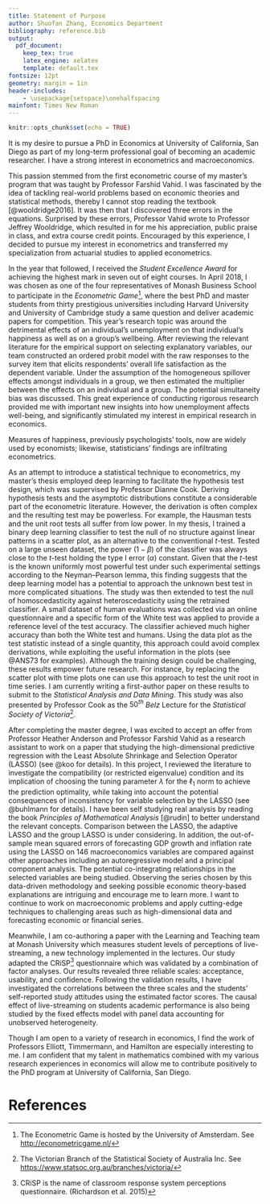 ```yaml
---
title: Statement of Purpose
author: Shuofan Zhang, Economics Department
bibliography: reference.bib
output:
  pdf_document:
    keep_tex: true
    latex_engine: xelatex
    template: default.tex
fontsize: 12pt
geometry: margin = 1in
header-includes:
    - \usepackage{setspace}\onehalfspacing
mainfont: Times New Roman
---
```


```r
knitr::opts_chunk$set(echo = TRUE)
```

It is my desire to pursue a PhD in Economics at University of California, San Diego as part of my long-term professional goal of becoming an academic researcher. I have a strong interest in econometrics and macroeconomics.

<!--After graduating from college, I spent three years working for MSH China[^1] to meet my student loan obligations before beginning a Master's degree in Actuarial Studies at Monash University[^2]. My goal was to facilitate a future career as an actuary. However, I developed a keen interest in econometrics and academic research.--> This passion stemmed from the first econometric course of my master's program that was taught by Professor Farshid Vahid. I was fascinated by the idea of tackling real-world problems based on economic theories and statistical methods, thereby I cannot stop reading the textbook [@wooldridge2016]. It was then that I discovered three errors in the equations. Surprised by these errors, Professor Vahid wrote to Professor Jeffrey Wooldridge, which resulted in for me his appreciation, public praise in class, and extra course credit points. Encouraged by this experience, I decided to pursue my interest in econometrics and transferred my specialization from actuarial studies to applied econometrics. 

In the year that followed, I received the *Student Excellence Award* for achieving the highest mark in seven out of eight courses. In April 2018, I was chosen as one of the four representatives of Monash Business School to participate in the *Econometric Game*[^3], where the best PhD and master students from thirty prestigious universities including Harvard University and University of Cambridge study a same question and deliver academic papers for competition. This year's research topic was around the detrimental effects of an individual's unemployment on that individual's happiness as well as on a group's wellbeing. After reviewing the relevant literature for the empirical support on selecting explanatory variables, our team constructed an ordered probit model with the raw responses to the survey item that elicits respondents' overall life satisfaction as the dependent variable. Under the assumption of the homogeneous spillover effects amongst individuals in a group, we then estimated the multiplier between the effects on an individual and a group. The potential simultaneity bias was discussed. This great experience of conducting rigorous research provided me with important new insights into how unemployment affects well-being, and significantly stimulated my interest in empirical research in economics.

Measures of happiness, previously psychologists' tools, now are widely used by economists; likewise, statisticians' findings are infiltrating econometrics.  

<!--I first learned the values of statistical tools from another interesting competition for predicting housing prices in the statistical subject taught by Professor Dianne Cook when my random forest regression outperformed all the linear regressions. Studying more on the machine learning technique, I realized its similarity to econometrics and became curious about possible applications of this novel tool to economic studies.-->
As an attempt to introduce a statistical technique to econometrics, my master's thesis employed deep learning to facilitate the hypothesis test design, which was supervised by Professor Dianne Cook. Deriving hypothesis tests and the asymptotic distributions constitute a considerable part of the econometric literature.<!--detecting violations of the Gauss-Markov assumptions in multiple regression models is crucial for robust interpretations of the empirical results.--> However, the derivation is often complex and the resulting test may be powerless. For example, the Hausman tests and the unit root tests all suffer from low power.<!--@ANS73 has shown that single statistics may contain less information than data plots.  @MM13, where the hypothesis test based on human evaluations of visualized plots has been shown as valid,-->  In my thesis, I trained a binary deep learning classifier to test the null of no structure against linear patterns in a scatter plot, as an alternative to the conventional $t$-test. Tested on a large unseen dataset, the power ($1-\beta$) of the classifier was always close to the $t$-test holding the type I error ($\alpha$) constant. Given that the $t$-test is the known uniformly most powerful test under such experimental settings according to the Neyman–Pearson lemma, this finding suggests that the deep learning model has a potential to approach the unknown best test in more complicated situations. The study was then extended to test the null of homoscedasticity against heteroscedasticity using the retrained classifier. A small dataset of human evaluations was collected via an online questionnaire and a specific form of the White test was applied to provide a reference level of the test accuracy. The classifier achieved much higher accuracy than both the White test and humans. Using the data plot as the test statistic instead of a single quantity, this approach could avoid complex derivations, while exploiting the useful information in the plots (see @ANS73 for examples). Although the training design could be challenging, these results empower future research. For instance, by replacing the scatter plot with time plots one can use this approach to test the unit root in time series. I am currently writing a first-author paper on these results to submit to the *Statistical Analysis and Data Mining*. This study was also presented by Professor Cook as the $50^{th}$ *Belz* Lecture for the *Statistical Society of Victoria*[^4].

<!--More specifically,  Having trained a satisfactory model using simulated data, I tested it against a large unseen test set and compared the accuracy with the conventional t-test. These results empower future research on this new methodology.--> 

After completing the master degree, I was excited to accept an offer from Professor Heather Anderson and Professor Farshid Vahid as a research assistant to work on a paper that studying the high-dimensional predictive regression with the Least Absolute Shrinkage and Selection Operator (LASSO) (see @koo for details). In this project, I reviewed the literature to investigate the compatibility (or restricted eigenvalue) condition and its implication of choosing the tuning parameter $\lambda$ for the $\ell_1$ norm to achieve the prediction optimality, while taking into account the potential consequences of inconsistency for variable selection by the LASSO (see @buhlmann for details). I have been self studying real analysis by reading the book *Principles of Mathematical Analysis* [@rudin] to better understand the relevant concepts. Comparison between the LASSO, the adaptive LASSO and the group LASSO is under considering. In addition, the out-of-sample mean squared errors of forecasting GDP growth and inflation rate using the LASSO on 146 macroeconomics variables are compared against other approaches including an autoregressive model and a principal component analysis. The potential co-integrating relationships in the selected variables are being studied. Observing the series chosen by this data-driven methodology and seeking possible economic theory-based explanations are intriguing and encourage me to learn more. I want to continue to work on macroeconomic problems and apply cutting-edge techniques to challenging areas such as high-dimensional data and forecasting economic or financial series.

Meanwhile, I am co-authoring a paper with the Learning and Teaching team at Monash University which measures student levels of perceptions of live-streaming, a new technology implemented in the lectures. Our study adapted the CRiSP[^6] questionnaire which was validated by a combination of factor analyses. Our results revealed three reliable scales: acceptance, usability, and confidence. Following the validation results, I have investigated the correlations between the three scales and the students' self-reported study attitudes using the estimated factor scores. The causal effect of live-streaming on students academic performance is also being studied by the fixed effects model with panel data accounting for unobserved heterogeneity.

Though I am open to a variety of research in economics, I find the work of Professors Elliott, Timmermann, and Hamilton are especially interesting to me. I am confident that my talent in mathematics combined with my various research experiences in economics will allow me to contribute positively to the PhD program at University of California, San Diego. 


<!-- Footnotes --> 
[^1]: MSH China is the Asia-Pacific Headquarter of MSH INTERNATIONA, a world leader in the design and management of international healthcare solutions. See <http://www.mshchina.com/>
[^2]: Monash University is a public research university based in Melbourne, Australia.
[^3]: The Econometric Game is hosted by the University of Amsterdam. See <http://econometricgame.nl/>
[^5]: LASSO is the abbreviation for .
[^4]: The Victorian Branch of the Statistical Society of Australia Inc. See <https://www.statsoc.org.au/branches/victoria/>
[^6]: CRiSP is the name of classroom response system perceptions questionnaire. (Richardson et al. 2015)



# References






